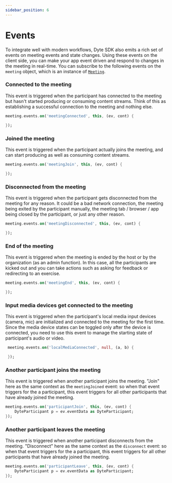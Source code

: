 ```yaml
---
sidebar_position: 6
---
```


# Events

To integrate well with modern workflows, Dyte SDK also emits a rich set of
events on meeting events and state changes. Using these events on the client
side, you can make your app event driven and respond to changes in the meeting
in real-time. You can subscribe to the following events on the `meeting` object,
which is an instance of [`Meeting`](./reference/meeting).

### Connected to the meeting

This event is triggered when the participant has connected to the meeting but
hasn't started producing or consuming content streams. Think of this as
establishing a successful connection to the meeting and nothing else.

<!-- ```dart
meeting.events.on('connect', this, (ev, cont) {

});
``` -->

```dart
meeting.events.on('meetingConnected', this, (ev, cont) {

});
```

### Joined the meeting

This event is triggered when the participant actually joins the meeting, and can
start producing as well as consuming content streams.

```dart
meeting.events.on('meetingJoin', this, (ev, cont) {

});
```

### Disconnected from the meeting

This event is triggered when the participant gets disconnected from the meeting
for any reason. It could be a bad network connection, the meeting being exited
by the participant manually, the meeting tab / browser / app being closed by the
participant, or just any other reason.

```dart
meeting.events.on('meetingDisconnected', this, (ev, cont) {

});
```

### End of the meeting

This event is triggered when the meeting is ended by the host or by the
organization (as an admin function). In this case, all the participants are
kicked out and you can take actions such as asking for feedback or redirecting
to an exercise.

```dart
meeting.events.on('meetingEnd', this, (ev, cont) {

});
```

### Input media devices get connected to the meeting

This event is triggered when the participant's local media input devices
(camera, mic) are initialized and connected to the meeting for the first time.
Since the media device states can be toggled only after the device is connected,
you need to use this event to manage the starting state of participant's audio
or video.

```dart
 meeting.events.on('localMediaConnected', null, (a, b) {

 });
```

### Another participant joins the meeting

This event is triggered when another participant joins the meeting. "Join" here
as the same context as the `meetingJoined` event: so when that event triggers
for the a participant, this event triggers for all other participants that have
already joined the meeting.

```dart
meeting.events.on('participantJoin', this, (ev, cont) {
    DyteParticipant p = ev.eventData as DyteParticipant;
});
```

### Another participant leaves the meeting

This event is triggered when another participant disconnects from the meeting.
"Disconnect" here as the same context as the `disconnect` event: so when that
event triggers for the a participant, this event triggers for all other
participants that have already joined the meeting.

```dart
meeting.events.on('participantLeave', this, (ev, cont) {
    DyteParticipant p = ev.eventData as DyteParticipant;
});
```

<!-- ### Receiving a chat message

This event is triggered when the participant receives a chat message. The `chatMessage` is an instance of [`ChatMessage`](./reference/chat-message), whose prototype is defined in the reference section and can be directly used as a type if you prefer using TypeScript bindings.

```dart
meeting.events.on('chatMessage', this, (ev, cont) {

});
```

### Receiving a custom broadcast event

This event is triggered when a custom message is broadcast to all participants in the meeting. A custom message may contain any serializable data. You can read more on how to [send these messages here](./advanced-usage#send-a-custom-message-to-other-participants-in-the-meeting-p2p-message--data-exchange).

```dart
meeting.events.on('roomMessage', this, (ev, cont) {

});
```

### Receiving a custom targeted event

This event is triggered when a custom message is targeted to a particular participant in the meeting and only the target participant receives this event. A custom message may contain any serializable data. You can read more on how to [send these messages here](./advanced-usage#send-a-custom-message-to-other-participants-in-the-meeting-p2p-message--data-exchange).

```dart
meeting.events.on('message', this, (ev, cont) {

});
```

### Detecting change in active speaker

This event is triggered when the active speaker in the meeting changes. Active speaker is the participant whose audio level has most recently been the highest (kind of like LRU with the selection factor being audio level). The `participant` is an instance of `Participant`, whose prototype is defined below in the reference section and can be directly used as a type if you prefer using TypeScript bindings.

```dart
meeting.events.on('activeSpeaker'  this,((ev, cont) =
> {
});
```

### Recording started (version > 0.3.11)

This event is triggered when a recording of the meeting is started by the host or by the organization (as an admin function). You can use this event to show a popup or a warning to the participants about the meeting being recorded.

```dart
meeting.events.on('recordingStarted', this, (ev, cont) {

});
```

### Recording stopped (version > 0.3.11)

This event is triggered when a recording of the meeting is started by the host or by the organization (as an admin function). You can use this event to tell the participants about the recording being stopped.

```dart
meeting.events.on('recordingStopped', this, (ev, cont) {

});
``` -->
